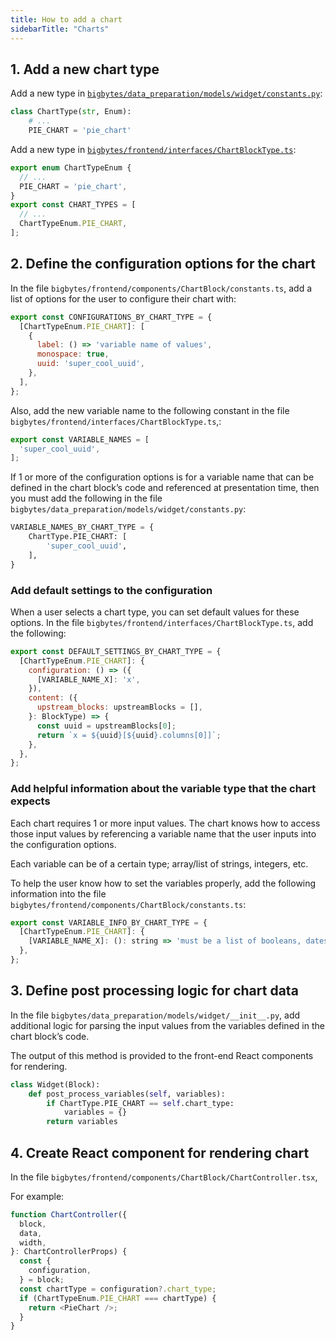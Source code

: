 ```yaml
---
title: How to add a chart
sidebarTitle: "Charts"
---
```


## 1. Add a new chart type

Add a new type in [`bigbytes/data_preparation/models/widget/constants.py`](https://github.com/digitranslab/bigbytes/blob/master/bigbytes/data_preparation/models/widget/constants.py):

```python
class ChartType(str, Enum):
    # ...
    PIE_CHART = 'pie_chart'
```

Add a new type in [`bigbytes/frontend/interfaces/ChartBlockType.ts`](https://github.com/digitranslab/bigbytes/blob/master/bigbytes/frontend/interfaces/ChartBlockType.ts):

```javascript
export enum ChartTypeEnum {
  // ...
  PIE_CHART = 'pie_chart',
}
export const CHART_TYPES = [
  // ...
  ChartTypeEnum.PIE_CHART,
];
```

## 2. Define the configuration options for the chart

In the file `bigbytes/frontend/components/ChartBlock/constants.ts`,
add a list of options for the user to configure their chart with:

```javascript
export const CONFIGURATIONS_BY_CHART_TYPE = {
  [ChartTypeEnum.PIE_CHART]: [
    {
      label: () => 'variable name of values',
      monospace: true,
      uuid: 'super_cool_uuid',
    },
  ],
};
```

Also, add the new variable name to the following constant in the
file `bigbytes/frontend/interfaces/ChartBlockType.ts`,:

```javascript
export const VARIABLE_NAMES = [
  'super_cool_uuid',
];
```

If 1 or more of the configuration options is for a variable name that can be defined in the
chart block’s code and referenced at presentation time, then you must add the following
in the file `bigbytes/data_preparation/models/widget/constants.py`:

```python
VARIABLE_NAMES_BY_CHART_TYPE = {
    ChartType.PIE_CHART: [
        'super_cool_uuid',
    ],
}
```

### Add default settings to the configuration

When a user selects a chart type, you can set default values for these options.
In the file `bigbytes/frontend/interfaces/ChartBlockType.ts`, add the following:

```javascript
export const DEFAULT_SETTINGS_BY_CHART_TYPE = {
  [ChartTypeEnum.PIE_CHART]: {
    configuration: () => ({
      [VARIABLE_NAME_X]: 'x',
    }),
    content: ({
      upstream_blocks: upstreamBlocks = [],
    }: BlockType) => {
      const uuid = upstreamBlocks[0];
      return `x = ${uuid}[${uuid}.columns[0]]`;
    },
  },
};
```

### Add helpful information about the variable type that the chart expects

Each chart requires 1 or more input values.
The chart knows how to access those input values by referencing a variable name that the user
inputs into the configuration options.

Each variable can be of a certain type; array/list of strings, integers, etc.

To help the user know how to set the variables properly,
add the following information into the file `bigbytes/frontend/components/ChartBlock/constants.ts`:

```javascript
export const VARIABLE_INFO_BY_CHART_TYPE = {
  [ChartTypeEnum.PIE_CHART]: {
    [VARIABLE_NAME_X]: (): string => 'must be a list of booleans, dates, integers, floats, or strings.',
  },
};
```

## 3. Define post processing logic for chart data

In the file `bigbytes/data_preparation/models/widget/__init__.py`,
add additional logic for parsing the input values from the
variables defined in the chart block’s code.

The output of this method is provided to the front-end React components for rendering.

```python
class Widget(Block):
    def post_process_variables(self, variables):
        if ChartType.PIE_CHART == self.chart_type:
            variables = {}
        return variables
```

## 4. Create React component for rendering chart

In the file `bigbytes/frontend/components/ChartBlock/ChartController.tsx`,

For example:

```javascript
function ChartController({
  block,
  data,
  width,
}: ChartControllerProps) {
  const {
    configuration,
  } = block;
  const chartType = configuration?.chart_type;
  if (ChartTypeEnum.PIE_CHART === chartType) {
    return <PieChart />;
  }
}
```

